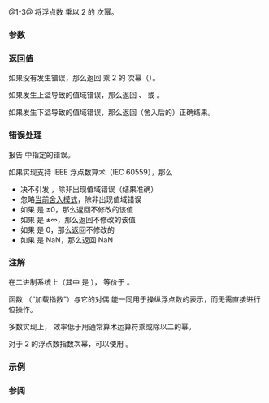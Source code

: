 {{cpp/title|ldexp|ldexpf|ldexpl}}
{{cpp/numeric/math/navbar}}
{{dcl begin}}
{{dcl header|cmath}}
{{dcl rev multi|num=1|dcl1=
float       ldexp ( float num, int exp );
double      ldexp ( double num, int exp );
long double ldexp ( long double num, int exp );
|since2=c++23|dcl2=
constexpr /* floating-point-type */
            ldexp ( /* floating-point-type */ num, int exp );
}}
{{dcl|num=2|since=c++11|notes={{mark constexpr since c++23}}|
float       ldexpf( float num, int exp );
}}
{{dcl|num=3|since=c++11|notes={{mark constexpr since c++23}}|
long double ldexpl( long double num, int exp );
}}
{{dcl h|[[#注解|额外重载]] {{mark since c++11}}}}
{{dcl header|cmath}}
{{dcl|num=A|since=c++11|notes={{mark constexpr since c++23}}|
template&lt; class Integer &gt;
double      ldexp ( Integer num, int exp );
}}
{{dcl end}}

@1-3@ 将浮点数 {{c|num}} 乘以 2 的 {{c|exp}} 次幂。{{rev inl|since=c++23|标准库提供所有以无 cv 限定的浮点数类型作为实参 {{c|num}} 的类型的 {{tt|std::ldexp}} 重载。}}

{{rrev|since=c++11|
@A@ 为所有整数类型提供额外重载，将它们当做 {{c/core|double}}。
}}

===参数===
{{par begin}}
{{par|num|浮点数或整数}}
{{par|exp|整数}}
{{par end}}

===返回值===
如果没有发生错误，那么返回 {{c|num}} 乘 2 的 {{c|exp}} 次幂（{{math|num&amp;times;2{{su|p=exp}}}}）。

如果发生上溢导致的值域错误，那么返回 {{tt|±HUGE_VAL}}、{{tt|±HUGE_VALF}} 或 {{tt|±HUGE_VALL}}。

如果发生下溢导致的值域错误，那么返回（舍入后的）正确结果。

===错误处理===
报告 {{lc|math_errhandling}} 中指定的错误。

如果实现支持 IEEE 浮点数算术（IEC 60559），那么
* 决不引发 {{lc|FE_INEXACT}}，除非出现值域错误（结果准确）
* 忽略[[cpp/numeric/fenv/FE_round|当前舍入模式]]，除非出现值域错误
* 如果 {{c|num}} 是 ±0，那么返回不修改的该值
* 如果 {{c|num}} 是 ±∞，那么返回不修改的该值
* 如果 {{c|exp}} 是 0，那么返回不修改的 {{c|num}}
* 如果 {{c|num}} 是 NaN，那么返回 NaN

===注解===
在二进制系统上（其中 {{lc|FLT_RADIX}} 是 {{c|2}}），{{tt|std::ldexp}} 等价于 {{lc|std::scalbn}}。

函数 {{tt|std::ldexp}}（“加载指数”）与它的对偶 {{lc|std::frexp}} 能一同用于操纵浮点数的表示，而无需直接进行位操作。

多数实现上，{{tt|std::ldexp}} 效率低于用通常算术运算符乘或除以二的幂。

{{cpp/numeric/math/additional integer overload note|ldexp}}

对于 2 的浮点数指数次幂，可以使用 {{lc|std::exp2}}。

===示例===
{{example
|code=
#include &lt;cerrno&gt;
#include &lt;cfenv&gt;
#include &lt;cmath&gt;
#include &lt;cstring&gt;
#include &lt;iostream&gt;
// #pragma STDC FENV_ACCESS ON

int main()
{
    std::cout
        &lt;&lt; "ldexp(5, 3) = 5 * 8 = " &lt;&lt; std::ldexp(5, 3) &lt;&lt; '\n'
        &lt;&lt; "ldexp(7, -4) = 7 / 16 = " &lt;&lt; std::ldexp(7, -4) &lt;&lt; '\n'
        &lt;&lt; "ldexp(1, -1074) = " &lt;&lt; std::ldexp(1, -1074)
        &lt;&lt; "（最小的正次正规 float64_t）\n"
        &lt;&lt; "ldexp(nextafter(1,0), 1024) = "
        &lt;&lt; std::ldexp(std::nextafter(1,0), 1024)
        &lt;&lt; "（最大的有限 float64_t）\n";
    
    // 特殊值
    std::cout &lt;&lt; "ldexp(-0, 10) = " &lt;&lt; std::ldexp(-0.0, 10) &lt;&lt; '\n'
              &lt;&lt; "ldexp(-Inf, -1) = " &lt;&lt; std::ldexp(-INFINITY, -1) &lt;&lt; '\n';
    
    // 错误处理
    std::feclearexcept(FE_ALL_EXCEPT);
    errno = 0;
    const double inf = std::ldexp(1, 1024);
    const bool is_range_error = errno == ERANGE;
    
    std::cout &lt;&lt; "ldexp(1, 1024) = " &lt;&lt; inf &lt;&lt; '\n';
    if (is_range_error)
        std::cout &lt;&lt; "    errno == ERANGE: " &lt;&lt; std::strerror(ERANGE) &lt;&lt; '\n';
    if (std::fetestexcept(FE_OVERFLOW))
        std::cout &lt;&lt; "    发生 FE_OVERFLOW\n";
}
|p=true
|output=
ldexp(5, 3) = 5 * 8 = 40
ldexp(7, -4) = 7 / 16 = 0.4375
ldexp(1, -1074) = 4.94066e-324（最小的正次正规 float64_t）
ldexp(nextafter(1,0), 1024) = 1.79769e+308（最大的有限 float64_t）
ldexp(-0, 10) = -0
ldexp(-Inf, -1) = -inf
ldexp(1, 1024) = inf
    errno == ERANGE: Numerical result out of range
    发生 FE_OVERFLOW
}}

===参阅===
{{dsc begin}}
{{dsc inc|cpp/numeric/math/dsc frexp}}
{{dsc inc|cpp/numeric/math/dsc scalbn}}
{{dsc inc|cpp/numeric/math/dsc exp2}}
{{dsc see c|c/numeric/math/ldexp}}
{{dsc end}}

{{langlinks|de|en|es|fr|it|ja|pt|ru}}